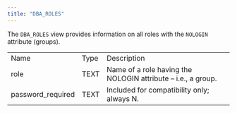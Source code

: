 ```yaml
---
title: "DBA_ROLES"
---
```


<div id="dba_roles" class="registered_link"></div>


The `DBA_ROLES` view provides information on all roles with the `NOLOGIN` attribute (groups).

|                    |      |                                                              |
| ------------------ | ---- | ------------------------------------------------------------ |
| Name               | Type | Description                                                  |
| role               | TEXT | Name of a role having the NOLOGIN attribute – i.e., a group. |
| password_required | TEXT | Included for compatibility only; always N.                   |
